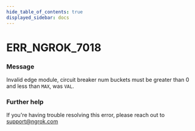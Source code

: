 ```yaml
---
hide_table_of_contents: true
displayed_sidebar: docs
---
```



# ERR_NGROK_7018

### Message

Invalid edge module, circuit breaker num buckets must be greater than 0 and less than `MAX`, was `VAL`.

<ErrorDetails error="err_ngrok_7018" />

### Further help

If you're having trouble resolving this error, please reach out to [support@ngrok.com](mailto:support@ngrok.com?subject=Help%20with%20ERR_NGROK_7018)
